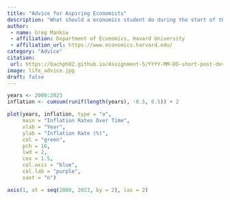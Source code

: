 ```yaml
---
title: "Advice for Aspiring Economists"
description: "What should a economics student do during the start of their journey?"
author: 
 - name: Greg Mankiw
 - affiliation: Department of Economics, Havard University
 - affiliation_url: https://www.economics.harvard.edu/
category: "Advice"
citation: 
 url: https://bachph02.github.io/Assignment-5/YYYY-MM-DD-short-post-description
image: life_advice.jpg
draft: false
---
```


```r

years <- 2000:2023
inflation <- cumsum(runif(length(years), -0.5, 0.5)) + 2

plot(years, inflation, type = "o", 
     main = "Inflation Rates Over Time", 
     xlab = "Year", 
     ylab = "Inflation Rate (%)", 
     col = "green", 
     pch = 16, 
     lwd = 2,          
     cex = 1.5,        
     col.axis = "blue", 
     col.lab = "purple", 
     xaxt = "n")       

axis(1, at = seq(2000, 2023, by = 2), las = 2)  
```
